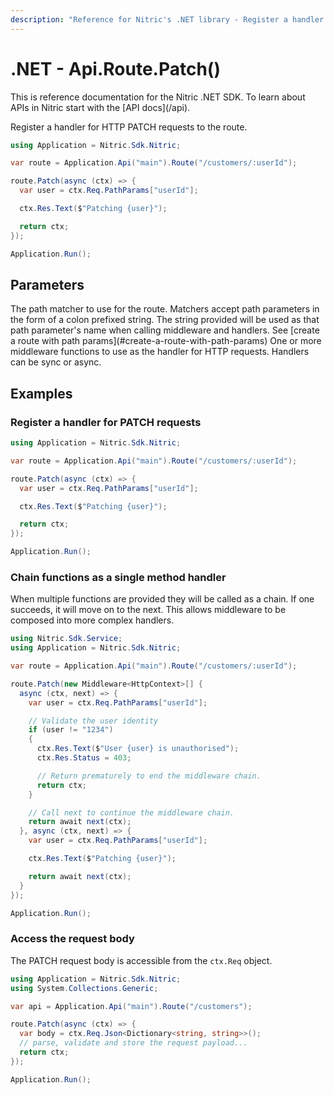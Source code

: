 ```yaml
---
description: "Reference for Nitric's .NET library - Register a handler for HTTP PATCH requests to the route."
---
```


# .NET - Api.Route.Patch()

<Note>
  This is reference documentation for the Nitric .NET SDK. To learn about APIs
  in Nitric start with the [API docs](/api).
</Note>

Register a handler for HTTP PATCH requests to the route.

```csharp
using Application = Nitric.Sdk.Nitric;

var route = Application.Api("main").Route("/customers/:userId");

route.Patch(async (ctx) => {
  var user = ctx.Req.PathParams["userId"];

  ctx.Res.Text($"Patching {user}");

  return ctx;
});

Application.Run();
```

## Parameters

<Properties>
  <Property name="match" type="string" required>
    The path matcher to use for the route. Matchers accept path parameters in
    the form of a colon prefixed string. The string provided will be used as
    that path parameter's name when calling middleware and handlers. See [create
    a route with path params](#create-a-route-with-path-params)
  </Property>
  <Property
    name="...middleware"
    type="Middleware&lt;HttpContext&gt; or Func&lt;HttpContext, HttpContext&gt;"
    required
  >
    One or more middleware functions to use as the handler for HTTP requests.
    Handlers can be sync or async.
  </Property>
</Properties>

## Examples

### Register a handler for PATCH requests

```csharp
using Application = Nitric.Sdk.Nitric;

var route = Application.Api("main").Route("/customers/:userId");

route.Patch(async (ctx) => {
  var user = ctx.Req.PathParams["userId"];

  ctx.Res.Text($"Patching {user}");

  return ctx;
});

Application.Run();
```

### Chain functions as a single method handler

When multiple functions are provided they will be called as a chain. If one succeeds, it will move on to the next. This allows middleware to be composed into more complex handlers.

```csharp
using Nitric.Sdk.Service;
using Application = Nitric.Sdk.Nitric;

var route = Application.Api("main").Route("/customers/:userId");

route.Patch(new Middleware<HttpContext>[] {
  async (ctx, next) => {
    var user = ctx.Req.PathParams["userId"];

    // Validate the user identity
    if (user != "1234")
    {
      ctx.Res.Text($"User {user} is unauthorised");
      ctx.Res.Status = 403;

      // Return prematurely to end the middleware chain.
      return ctx;
    }

    // Call next to continue the middleware chain.
    return await next(ctx);
  }, async (ctx, next) => {
    var user = ctx.Req.PathParams["userId"];

    ctx.Res.Text($"Patching {user}");

    return await next(ctx);
  }
});

Application.Run();
```

### Access the request body

The PATCH request body is accessible from the `ctx.Req` object.

```csharp
using Application = Nitric.Sdk.Nitric;
using System.Collections.Generic;

var api = Application.Api("main").Route("/customers");

route.Patch(async (ctx) => {
  var body = ctx.Req.Json<Dictionary<string, string>>();
  // parse, validate and store the request payload...
  return ctx;
});

Application.Run();
```
